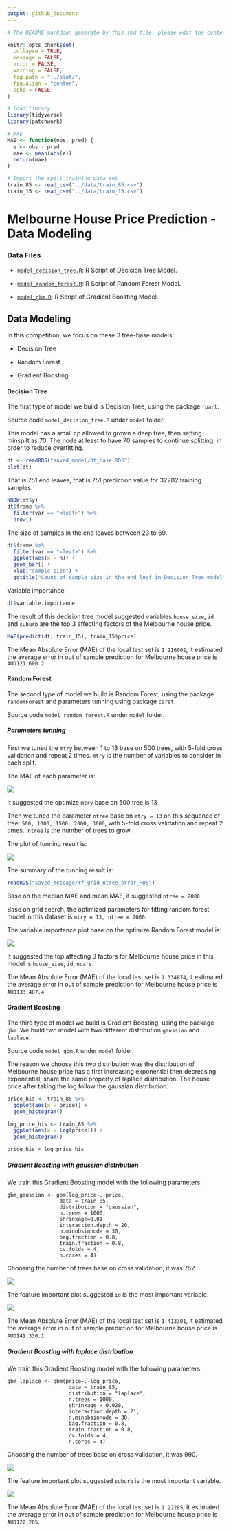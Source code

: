 ```yaml
---
output: github_document
---
```


```r
# The README markdown generate by this rmd file, please edit the content within this R markdown.

knitr::opts_chunk$set(
  collapse = TRUE,
  message = FALSE,
  error = FALSE,
  warning = FALSE,
  fig.path = "../plot/",
  fig.align = "center",
  echo = FALSE
)
```

```r
# load library
library(tidyverse)
library(patchwork)

# MAE
MAE <- function(obs, pred) {
  e <- obs - pred
  mae <- mean(abs(e))
  return(mae)
}

# Import the spilt training data set
train_85 <- read_csv("../data/train_85.csv")
train_15 <- read_csv("../data/train_15.csv")
```

# Melbourne House Price Prediction - Data Modeling

### Data Files

* [`model_decision_tree.R`](https://github.com/Jiaying-Wu/Melbourne-House-Price-Prediction/blob/master/model/model_decision_tree.R): R Script of Decision Tree Model.

* [`model_random_forest.R`](https://github.com/Jiaying-Wu/Melbourne-House-Price-Prediction/blob/master/model/model_random_forest.R): R Script of Random Forest Model.

* [`model_gbm.R`](https://github.com/Jiaying-Wu/Melbourne-House-Price-Prediction/blob/master/model/model_gbm.R): R Script of Gradient Boosting Model.

## Data Modeling

In this competition, we focus on these 3 tree-base models:

* Decision Tree

* Random Forest

* Gradient Boosting

#### Decision Tree

The first type of model we build is Decision Tree, using the package `rpart`. 

Source code `model_decision_tree.R` under `model` folder.

This model has a small cp allowed to grown a deep tree, then setting minspilt as 70. The node at least to have 70 samples to continue splitting, in order to reduce overfitting.  

```r
dt <- readRDS("saved_model/dt_base.RDS")
plot(dt)
```

That is 751 end leaves, that is 751 prediction value for 32202 training samples.

```r
NROW(dt$y)
dt$frame %>%
  filter(var == "<leaf>") %>%
  nrow()
```

The size of samples in the end leaves between 23 to 69.

```r
dt$frame %>%
  filter(var == "<leaf>") %>%
  ggplot(aes(x = n)) +
  geom_bar() +
  xlab("sample size") +
  ggtitle("Count of sample size in the end leaf in Decision Tree model")
```

Variable importance:

```r
dt$variable.importance
```

The result of this decision tree model suggested variables `house_size`, `id` and `suburb` are the top 3 affecting factors of the Melbourne house price.

```r
MAE(predict(dt, train_15), train_15$price)
```

The Mean Absolute Error (MAE) of the local test set is `1.216002`, it estimated the average error in out of sample prediction for Melbourne house price is `AUD121,600.2`

#### Random Forest

The second type of model we build is Random Forest, using the package `randomForest` and parameters tunning using package `caret`.

Source code `model_random_forest.R` under `model` folder.

##### Parameters tunning

First we tuned the `mtry` between 1 to 13 base on 500 trees, with 5-fold cross validation and repeat 2 times. `mtry` is the number of variables to consider in each split.

The MAE of each parameter is:

![](../plot/plot_rf_grid_mtry.png)

It suggested the optimize `mtry` base on 500 tree is 13

Then we tuned the parameter `ntree` base on `mtry = 13` on this sequence of tree: `500, 1000, 1500, 2000, 3000`, with 5-fold cross validation and repeat 2 times.. `ntree` is the number of trees to grow.

The plot of tunning result is:

![](../plot/rf_grid_ntree.png)

The summary of the tunning result is:

```r
readRDS("saved_message/rf_grid_ntree_error_RDS")
```

Base on the median MAE and mean MAE, it suggested `ntree = 2000`

Base on grid search, the optimized parameters for fitting random forest model in this dataset is `mtry = 13, ntree = 2000`.

The variable importance plot base on the optimize Random Forest model is:

![](../plot/optimise_rf_var_imp.png)

It suggested the top affecting 3 factors for Melbourne house price in this model is `house_size`, `id`, `ncars`.

The Mean Absolute Error (MAE) of the local test set is `1.334874`, it estimated the average error in out of sample prediction for Melbourne house price is `AUD133,487.4`.

#### Gradient Boosting

The third type of model we build is Gradient Boosting, using the package `gbm`. We build two model with two different distribution `gaussian` and `laplace`.

Source code `model_gbm.R` under `model` folder.

The reason we choose this two distribution was the distribution of Melbourne house price has a first increasing exponential then decreasing exponential, share the same property of laplace distribution. The house price after taking the log follow the gaussian distribution.

```r
price_his <- train_85 %>%
  ggplot(aes(x = price)) +
  geom_histogram()

log_price_his <- train_85 %>%
  ggplot(aes(x = log(price))) +
  geom_histogram()

price_his + log_price_his
```

##### Gradient Boosting with gaussian distribution

We train this Gradient Boosting model with the following parameters:

```
gbm_gaussian <- gbm(log_price~.-price, 
                 data = train_85,
                 distribution = "gaussian",
                 n.trees = 1000,
                 shrinkage=0.01,
                 interaction.depth = 20,
                 n.minobsinnode = 30,
                 bag.fraction = 0.8,
                 train.fraction = 0.8,
                 cv.folds = 4,
                 n.cores = 4)
```

Choosing the number of trees base on cross validation, it was 752.

![](../plot/gbm_gaussian_cv_tree.png)

The feature important plot suggested `id` is the most important variable.

![](../plot/gbm_gaussian_cv_important.png)

The Mean Absolute Error (MAE) of the local test set is `1.413301`, it estimated the average error in out of sample prediction for Melbourne house price is `AUD141,330.1`.

##### Gradient Boosting with laplace distribution

We train this Gradient Boosting model with the following parameters:

```
gbm_laplace <- gbm(price~.-log_price, 
                    data = train_85,
                    distribution = "laplace",
                    n.trees = 1000,
                    shrinkage = 0.028,
                    interaction.depth = 21,
                    n.minobsinnode = 30,
                    bag.fraction = 0.8,
                    train.fraction = 0.8,
                    cv.folds = 4,
                    n.cores = 4)
```

Choosing the number of trees base on cross validation, it was 990.

![](../plot/gbm_laplace_cv_tree.png)

The feature important plot suggested `suburb` is the most important variable.

![](../plot/gbm_laplace_cv_important.png)

The Mean Absolute Error (MAE) of the local test set is `1.22285`, it estimated the average error in out of sample prediction for Melbourne house price is `AUD122,285`.

